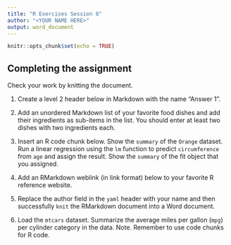 ```yaml
---
title: "R Exercises Session 8"
author: "<YOUR NAME HERE>"
output: word_document
---
```


```r
knitr::opts_chunk$set(echo = TRUE)
```

## Completing the assignment

Check your work by knitting the document.

1. Create a level 2 header below in Markdown with the name "Answer 1".



2. Add an unordered Markdown list of your favorite food dishes and
add their ingredients as sub-items in the list. You should enter at least two
dishes with two ingredients each.


3. Insert an R code chunk below. Show the `summary` of the `Orange` dataset.
Run a linear regression using the `lm` function to predict `circumference` from
`age` and assign the result. Show the `summary` of the fit object that you
assigned.


4. Add an RMarkdown weblink (in link format) below to your favorite R reference
website.


5. Replace the author field in the `yaml` header with your name and then
successfully `knit` the RMarkdown document into a Word document.


6. Load the `mtcars` dataset. Summarize the average miles per gallon (`mpg`) per
cylinder category in the data. Note. Remember to use code chunks for R code.

